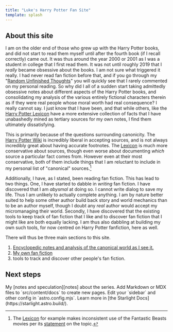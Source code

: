 ```yaml
---
title: "Luke's Harry Potter Fan Site"
template: splash
---
```


## About this site

I am on the older end of those who grew up with the Harry Potter books, and did not start to read them myself until after the fourth book (if I recall correctly) came out.  It was thus around the year 2000 or 2001 as I was a student in college that I first read them.  It was not until roughly 2019 that I *really* became obsessive about the books.  I am not sure what triggered it really.  I had never read fan fiction before that, and if you go through my "[Random Unfinished Thoughts][RUT]" you will quickly see that I rarely commented on my personal reading.  So why did I all of a sudden start taking admittedly obsessive notes about different aspects of the Harry Potter books, and consolidating my analysis of the various entirely fictional characters therein as if they were real people whose moral worth had real consequence?  I really cannot say.  I just know that I have been, and that while others, like the [Harry Potter Lexicon][HPL] have a more extensive collection of facts that I have unabashedly mined as tertiary sources for my own notes, I find them ultimately dissatisfying.

This is primarily because of the questions surrounding canonicity.  The [Harry Potter Wiki][HPW] is incredibly liberal in accepting sources, and is not always incredibly great about having accurate footnotes.  The [Lexicon][HPL2] is much more conservative about sources, though even worse about documenting *which* source a particular fact comes from.  However even at their most conservative, both of them include things that I am reluctant to include in my personal list of "canonical" sources.[^220106-1]

Additionally, I have, as I stated, been reading fan fiction.  This has lead to two things.  One, I have started to dabble in *writing* fan fiction.  I have discovered that I am *abysmal* at doing so.  I cannot write dialog to save my life.  Thus I am unlikely to actually complete anything.  I am by nature better suited to help some other author build back story and world mechanics than to be an author myself, though I doubt any *real* author would accept my micromanaging their world.  Secondly, I have discovered that the existing tools to keep track of fan fiction that I like and to discover fan fiction that I might like are both equally lacking.  I am thus also dabbling at building my own such tools, for now centred on Harry Potter fanfiction, here as well.

There will thus be three main sections to this site.

1. [Encyclopedic notes and analysis of the canonical world as I see it.](harrypedia)
1. [My own fan fiction](fanfiction)
1. tools to track and discover other people's fan fiction.

[^220106-1]: The [Lexicon][HPL3] for example makes inconsistent use of the Fantastic Beasts movies per its [statement](https://www.hp-lexicon.org/canon/) on the topic.

[HPL3]: https://www.hp-lexicon.org/

[RUT]: https://www.schierer.org/~luke/log

[HPL]: https://www.hp-lexicon.org/

[HPW]: https://harrypotter.fandom.com/wiki/Main_Page

[HPL2]: https://www.hp-lexicon.org/



## Next steps

<CardGrid stagger>
  <Card title="Encyclopedic Reference" icon="pencil">
    My [notes and speculation][notes] about the series.
  </Card>
  <Card title="Add new content" icon="add-document">
    Add Markdown or MDX files to `src/content/docs` to create new pages.
  </Card>
  <Card title="Configure your site" icon="setting">
    Edit your `sidebar` and other config in `astro.config.mjs`.
  </Card>
  <Card title="Read the docs" icon="open-book">
    Learn more in [the Starlight Docs](https://starlight.astro.build/).
  </Card>
</CardGrid>

[notes]: <harrypedia>